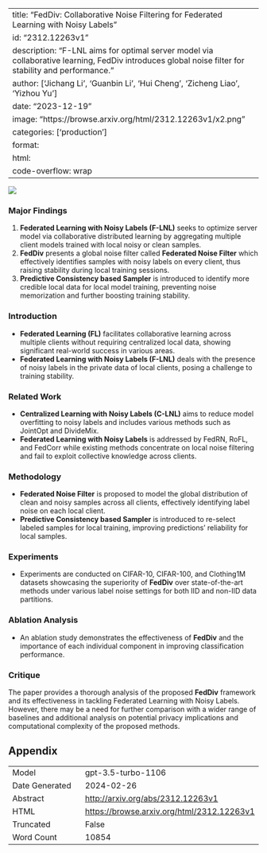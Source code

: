 
---
title: "FedDiv: Collaborative Noise Filtering for Federated Learning with Noisy Labels"
id: "2312.12263v1"
description: "F-LNL aims for optimal server model via collaborative learning, FedDiv introduces global noise filter for stability and performance."
author: ['Jichang Li', 'Guanbin Li', 'Hui Cheng', 'Zicheng Liao', 'Yizhou Yu']
date: "2023-12-19"
image: "https://browse.arxiv.org/html/2312.12263v1/x2.png"
categories: ['production']
format:
  html:
    code-overflow: wrap
---

![](https://browse.arxiv.org/html/2312.12263v1/x2.png)

### Major Findings
1. **Federated Learning with Noisy Labels (F-LNL)** seeks to optimize server model via collaborative distributed learning by aggregating multiple client models trained with local noisy or clean samples.
2. **FedDiv** presents a global noise filter called **Federated Noise Filter** which effectively identifies samples with noisy labels on every client, thus raising stability during local training sessions.
3. **Predictive Consistency based Sampler** is introduced to identify more credible local data for local model training, preventing noise memorization and further boosting training stability.

### Introduction
- **Federated Learning (FL)** facilitates collaborative learning across multiple clients without requiring centralized local data, showing significant real-world success in various areas.
- **Federated Learning with Noisy Labels (F-LNL)** deals with the presence of noisy labels in the private data of local clients, posing a challenge to training stability.

### Related Work
- **Centralized Learning with Noisy Labels (C-LNL)** aims to reduce model overfitting to noisy labels and includes various methods such as JointOpt and DivideMix.
- **Federated Learning with Noisy Labels** is addressed by FedRN, RoFL, and FedCorr while existing methods concentrate on local noise filtering and fail to exploit collective knowledge across clients.

### Methodology
- **Federated Noise Filter** is proposed to model the global distribution of clean and noisy samples across all clients, effectively identifying label noise on each local client.
- **Predictive Consistency based Sampler** is introduced to re-select labeled samples for local training, improving predictions' reliability for local samples.

### Experiments
- Experiments are conducted on CIFAR-10, CIFAR-100, and Clothing1M datasets showcasing the superiority of **FedDiv** over state-of-the-art methods under various label noise settings for both IID and non-IID data partitions.

### Ablation Analysis
- An ablation study demonstrates the effectiveness of **FedDiv** and the importance of each individual component in improving classification performance.

### Critique
The paper provides a thorough analysis of the proposed **FedDiv** framework and its effectiveness in tackling Federated Learning with Noisy Labels. However, there may be a need for further comparison with a wider range of baselines and additional analysis on potential privacy implications and computational complexity of the proposed methods.

## Appendix

|          |          |
|----------|----------|
| Model     | gpt-3.5-turbo-1106       |
| Date Generated     | 2024-02-26       |
| Abstract | [http://arxiv.org/abs/2312.12263v1](http://arxiv.org/abs/2312.12263v1)        |
| HTML     | [https://browse.arxiv.org/html/2312.12263v1](https://browse.arxiv.org/html/2312.12263v1)       |
| Truncated       | False       |
| Word Count       | 10854       |